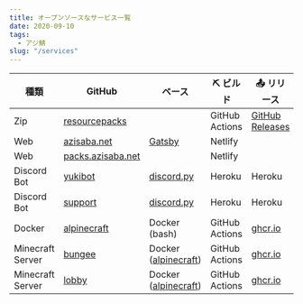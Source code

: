 ```yaml
---
title: オープンソースなサービス一覧
date: 2020-09-10
tags:
  - アジ鯖
slug: "/services"
---
```


| 種類 | GitHub | ベース | ⛏ ビルド | 📤 リリース | 🚀 デプロイ |
| - | - | - | - | - | - |
| Zip | [resourcepacks](https://github.com/azisaba/resourcepacks) | | GitHub Actions | [GitHub Releases](https://github.com/azisaba/resourcepacks/releases/latest) | |
| Web | [azisaba.net](https://github.com/azisaba/azisaba.net) | [Gatsby](https://github.com/LekoArts/gatsby-starter-minimal-blog) | Netlify | | Netlify |
| Web | [packs.azisaba.net](https://github.com/azisaba/packs.azisaba.net) | | Netlify | | Netlify |
| Discord Bot | [yukibot](https://github.com/azisaba/yukibot) | [discord.py](https://github.com/Rapptz/discord.py) | Heroku | Heroku | Heroku |
| Discord Bot | [support](https://github.com/azisaba/support) | [discord.py](https://github.com/Rapptz/discord.py) | Heroku | Heroku | Heroku |
| Docker | [alpinecraft](https://github.com/azisaba/alpinecraft) | Docker (bash) | GitHub Actions | [ghcr.io](https://github.com/orgs/azisaba/packages/container/alpinecraft/latest) | |
| Minecraft Server | [bungee](https://github.com/azisaba/bungee) | Docker ([alpinecraft](https://github.com/orgs/azisaba/packages/container/alpinecraft/latest)) | GitHub Actions | [ghcr.io](https://github.com/orgs/azisaba/packages/container/bungee/latest) | アジ鯖 |
| Minecraft Server | [lobby](https://github.com/azisaba/lobby) | Docker ([alpinecraft](https://github.com/orgs/azisaba/packages/container/alpinecraft/latest)) | GitHub Actions | [ghcr.io](https://github.com/orgs/azisaba/packages/container/lobby/latest) | アジ鯖 |
